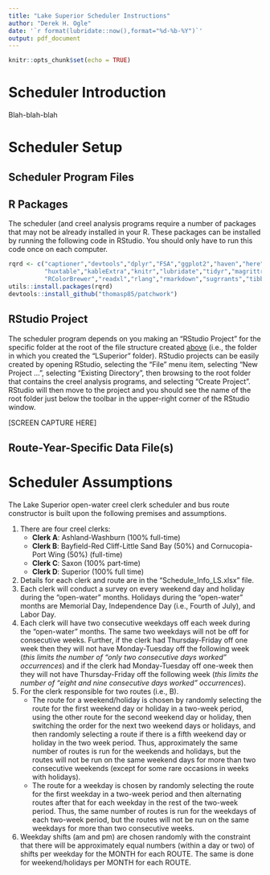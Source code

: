 ```yaml
---
title: "Lake Superior Scheduler Instructions"
author: "Derek H. Ogle"
date: '`r format(lubridate::now(),format="%d-%b-%Y")`'
output: pdf_document
---
```


```r
knitr::opts_chunk$set(echo = TRUE)
```

# Scheduler Introduction
Blah-blah-blah

# Scheduler Setup
## Scheduler Program Files

## R Packages
The scheduler (and creel analysis programs require a number of packages that may not be already installed in your R. These packages can be installed by running the following code in RStudio. You should only have to run this code once on each computer.

```r
rqrd <- c("captioner","devtools","dplyr","FSA","ggplot2","haven","here",
          "huxtable","kableExtra","knitr","lubridate","tidyr","magrittr",
          "RColorBrewer","readxl","rlang","rmarkdown","sugrrants","tibble")
utils::install.packages(rqrd)
devtools::install_github("thomasp85/patchwork")
```

## RStudio Project
The scheduler program depends on you making an "RStudio Project" for the specific folder at the root of the file structure created [above](#analysis-program-files) (i.e., the folder in which you created the "LSuperior" folder). RStudio projects can be easily created by opening RStudio, selecting the "File" menu item, selecting "New Project ...", selecting "Existing Directory", then browsing to the root folder that contains the creel analysis programs, and selecting "Create Project". RStudio will then move to the project and you should see the name of the root folder just below the toolbar in the upper-right corner of the RStudio window.

[SCREEN CAPTURE HERE]

## Route-Year-Specific Data File(s)


# Scheduler Assumptions
The Lake Superior open-water creel clerk scheduler and bus route constructor is built upon the following premises and assumptions.

1. There are four creel clerks:
    * **Clerk A**: Ashland-Washburn (100% full-time)
    * **Clerk B**: Bayfield-Red Cliff-Little Sand Bay (50%) and Cornucopia-Port Wing (50%) (full-time)
    * **Clerk C**: Saxon (100% part-time)
    * **Clerk D**: Superior (100% full time)
1. Details for each clerk and route are in the "Schedule_Info_LS.xlsx" file.
1. Each clerk will conduct a survey on every weekend day and holiday during the "open-water" months. Holidays during the "open-water" months are Memorial Day, Independence Day (i.e., Fourth of July), and Labor Day.
1. Each clerk will have two consecutive weekdays off each week during the "open-water" months. The same two weekdays will not be off for consecutive weeks. Further, if the clerk had Thursday-Friday off one week then they will not have Monday-Tuesday off the following week (*this limits the number of "only two consecutive days worked" occurrences*) and if the clerk had Monday-Tuesday off one-week then they will not have Thursday-Friday off the following week (*this limits the number of "eight and nine consecutive days worked" occurrences*).
1. For the clerk responsible for two routes (i.e., B).
    * The route for a weekend/holiday is chosen by randomly selecting the route for the first weekend day or holiday in a two-week period, using the other route for the second weekend day or holiday, then switching the order for the next two weekend days or holidays, and then randomly selecting a route if there is a fifth weekend day or holiday in the two week period. Thus, approximately the same number of routes is run for the weekends and holidays, but the routes will not be run on the same weekend days for more than two consecutive weekends (except for some rare occasions in weeks with holidays).
    * The route for a weekday is chosen by randomly selecting the route for the first weekday in a two-week period and then alternating routes after that for each weekday in the rest of the two-week period. Thus, the same number of routes is run for the weekdays of each two-week period, but the routes will not be run on the same weekdays for more than two consecutive weeks.
1. Weekday shifts (am and pm) are chosen randomly with the constraint that there will be approximately equal numbers (within a day or two) of shifts per weekday for the MONTH for each ROUTE. The same is done for weekend/holidays per MONTH for each ROUTE.
